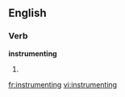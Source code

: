 
==English==

===Verb===
'''instrumenting'''

# {{present participle of|instrument}}

[[fr:instrumenting]]
[[vi:instrumenting]]
